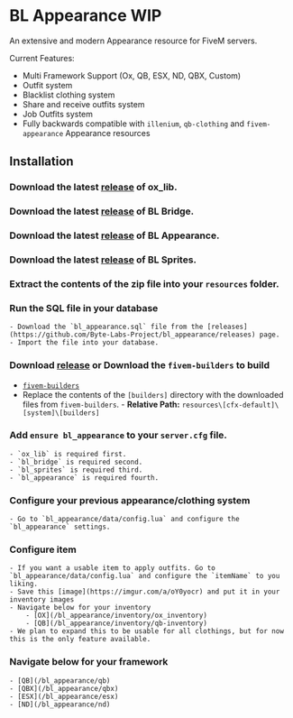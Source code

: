 
# BL Appearance WIP

An extensive and modern Appearance resource for FiveM servers.

Current Features:
- Multi Framework Support (Ox, QB, ESX, ND, QBX, Custom)
- Outfit system
- Blacklist clothing system
- Share and receive outfits system
- Job Outfits system
- Fully backwards compatible with `illenium`, `qb-clothing` and `fivem-appearance` Appearance resources

<ResourceLinks repo="https://github.com/Byte-Labs-Project/bl_appearance" />

## Installation

<Steps>

### Download the latest [release](https://github.com/overextended/ox_lib/releases) of ox_lib.

### Download the latest [release](https://github.com/Byte-Labs-Project/bl_bridge) of BL Bridge.

### Download the latest [release](https://github.com/Byte-Labs-Project/bl_appearance/releases) of BL Appearance.

### Download the latest [release](https://github.com/Byte-Labs-Project/bl_sprites) of BL Sprites.

### Extract the contents of the zip file into your `resources` folder.

### Run the SQL file in your database
    - Download the `bl_appearance.sql` file from the [releases](https://github.com/Byte-Labs-Project/bl_appearance/releases) page.
    - Import the file into your database.


### Download [release](https://github.com/Byte-Labs-Studio/bl_appearance/releases/latest) or Download the `fivem-builders` to build
   - [`fivem-builders`](https://github.com/Z3rio/fivem-builders)
   - Replace the contents of the `[builders]` directory with the downloaded files from `fivem-builders`.
    - **Relative Path:** `resources\[cfx-default]\[system]\[builders]`

### Add `ensure bl_appearance` to your `server.cfg` file.
    - `ox_lib` is required first.
    - `bl_bridge` is required second.
    - `bl_sprites` is required third.
    - `bl_appearance` is required fourth.

### Configure your previous appearance/clothing system
    - Go to `bl_appearance/data/config.lua` and configure the `bl_appearance` settings.

### Configure item
    - If you want a usable item to apply outfits. Go to `bl_appearance/data/config.lua` and configure the `itemName` to you liking.
    - Save this [image](https://imgur.com/a/oY0yocr) and put it in your inventory images 
    - Navigate below for your inventory
        - [OX](/bl_appearance/inventory/ox_inventory)
        - [QB](/bl_appearance/inventory/qb-inventory)
    - We plan to expand this to be usable for all clothings, but for now this is the only feature available.

### Navigate below for your framework
    - [QB](/bl_appearance/qb)
    - [QBX](/bl_appearance/qbx)
    - [ESX](/bl_appearance/esx)
    - [ND](/bl_appearance/nd)


</Steps>
